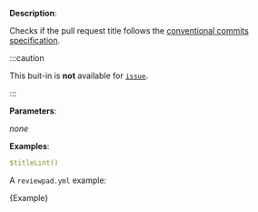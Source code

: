 
**Description**:

Checks if the pull request title follows the [conventional commits specification](https://www.conventionalcommits.org/en/v1.0.0/).

:::caution

This buit-in is **not** available for [`issue`](/guides/syntax#workflow).

:::

**Parameters**:

_none_

**Examples**:

```yml
$titleLint()
```

A `reviewpad.yml` example:

<CodeBlock language="yml" title="reviewpad.yml">{Example}</CodeBlock>
